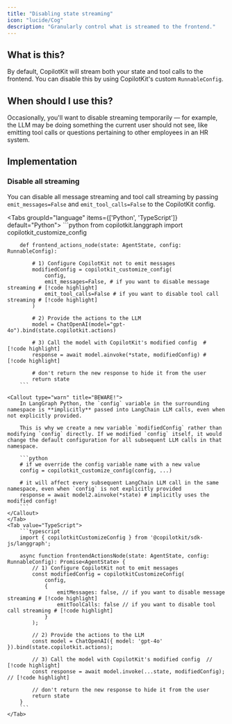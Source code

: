 ```yaml
---
title: "Disabling state streaming"
icon: "lucide/Cog"
description: "Granularly control what is streamed to the frontend."
---
```


## What is this?
By default, CopilotKit will stream both your state and tool calls to the frontend.
You can disable this by using CopilotKit's custom `RunnableConfig`.

## When should I use this?

Occasionally, you'll want to disable streaming temporarily — for example, the LLM may be
doing something the current user should not see, like emitting tool calls or questions 
pertaining to other employees in an HR system.

## Implementation

### Disable all streaming
You can disable all message streaming and tool call streaming by passing `emit_messages=False` and `emit_tool_calls=False` to the CopilotKit config.

<Tabs groupId="language" items={['Python', 'TypeScript']} default="Python">
    <Tab value="Python">
        ```python
        from copilotkit.langgraph import copilotkit_customize_config

        def frontend_actions_node(state: AgentState, config: RunnableConfig):
            
            # 1) Configure CopilotKit not to emit messages
            modifiedConfig = copilotkit_customize_config(
                config,
                emit_messages=False, # if you want to disable message streaming # [!code highlight]
                emit_tool_calls=False # if you want to disable tool call streaming # [!code highlight]
            )

            # 2) Provide the actions to the LLM
            model = ChatOpenAI(model="gpt-4o").bind(state.copilotkit.actions)

            # 3) Call the model with CopilotKit's modified config  # [!code highlight]
            response = await model.ainvoke(*state, modifiedConfig) # [!code highlight]

            # don't return the new response to hide it from the user
            return state
        ```

    <Callout type="warn" title="BEWARE!">
        In LangGraph Python, the `config` variable in the surrounding namespace is **implicitly** passed into LangChain LLM calls, even when not explicitly provided.
        
        This is why we create a new variable `modifiedConfig` rather than modifying `config` directly. If we modified `config` itself, it would change the default configuration for all subsequent LLM calls in that namespace.

        ```python
        # if we override the config variable name with a new value
        config = copilotkit_customize_config(config, ...)

        # it will affect every subsequent LangChain LLM call in the same namespace, even when `config` is not explicitly provided
        response = await model2.ainvoke(*state) # implicitly uses the modified config!
        ```
    </Callout>
    </Tab>
    <Tab value="TypeScript">
        ```typescript
        import { copilotkitCustomizeConfig } from '@copilotkit/sdk-js/langgraph';

        async function frontendActionsNode(state: AgentState, config: RunnableConfig): Promise<AgentState> {
            // 1) Configure CopilotKit not to emit messages
            const modifiedConfig = copilotkitCustomizeConfig(
                config,
                {
                    emitMessages: false, // if you want to disable message streaming # [!code highlight]
                    emitToolCalls: false // if you want to disable tool call streaming # [!code highlight]
                }
            );

            // 2) Provide the actions to the LLM
            const model = ChatOpenAI({ model: 'gpt-4o' }).bind(state.copilotkit.actions);

            // 3) Call the model with CopilotKit's modified config  // [!code highlight]
            const response = await model.invoke(...state, modifiedConfig); // [!code highlight]

            // don't return the new response to hide it from the user
            return state
        }
        ```
    </Tab>
</Tabs>

